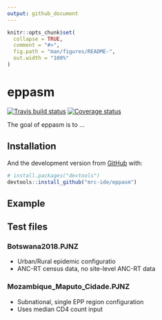 ```yaml
---
output: github_document
---
```


<!-- README.md is generated from README.Rmd. Please edit that file -->

```r
knitr::opts_chunk$set(
  collapse = TRUE,
  comment = "#>",
  fig.path = "man/figures/README-",
  out.width = "100%"
)
```
# eppasm

[![Travis build status](https://travis-ci.org/mrc-ide/eppasm.svg?branch=new-master)](https://travis-ci.org/mrc-ide/eppasm)
[![Coverage status](https://codecov.io/gh/mrc-ide/eppasm/branch/new-master/graph/badge.svg)](https://codecov.io/github/mrc-ide/eppasm?branch=new-master)


The goal of eppasm is to ...

## Installation

And the development version from [GitHub](https://github.com/) with:

``` r
# install.packages("devtools")
devtools::install_github("mrc-ide/eppasm")
```
## Example

## Test files

### Botswana2018.PJNZ

* Urban/Rural epidemic configuratio
* ANC-RT census data, no site-level ANC-RT data

### Mozambique_Maputo_Cidade.PJNZ

* Subnational, single EPP region configuration
* Uses median CD4 count input
